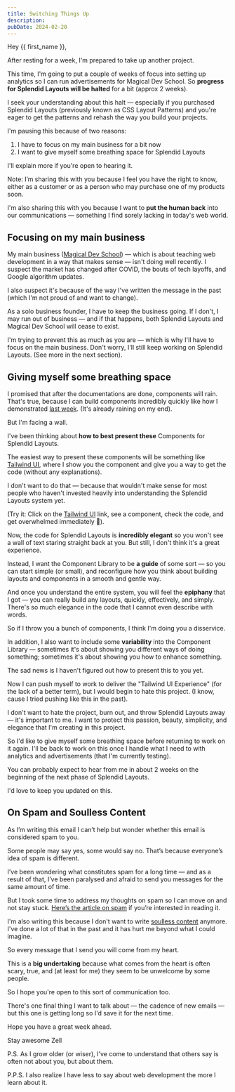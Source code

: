 ```yaml
---
title: Switching Things Up
description:
pubDate: 2024-02-20
---
```


Hey {{ first_name }},

After resting for a week, I'm prepared to take up another project.

This time, I'm going to put a couple of weeks of focus into setting up analytics so I can run advertisements for Magical Dev School. So **progress for Splendid Layouts will be halted** for a bit (approx 2 weeks).

I seek your understanding about this halt — especially if you purchased Splendid Layouts (previously known as CSS Layout Patterns) and you're eager to get the patterns and rehash the way you build your projects.

I'm pausing this because of two reasons:

1. I have to focus on my main business for a bit now
2. I want to give myself some breathing space for Splendid Layouts

I'll explain more if you're open to hearing it.

Note: I’m sharing this with you because I feel you have the right to know, either as a customer or as a person who may purchase one of my products soon.

I'm also sharing this with you because I want to **put the human back** into our communications — something I find sorely lacking in today's web world.

## Focusing on my main business

My main business ([Magical Dev School](https://magicaldevschool.com)) — which is about teaching web development in a way that makes sense — isn't doing well recently. I suspect the market has changed after COVID, the bouts of tech layoffs, and Google algorithm updates.

I also suspect it's because of the way I've written the message in the past (which I'm not proud of and want to change).

As a solo business founder, I have to keep the business going. If I don't, I may run out of business — and if that happens, both Splendid Layouts and Magical Dev School will cease to exist.

I'm trying to prevent this as much as you are — which is why I'll have to focus on the main business. Don't worry, I'll still keep working on Splendid Layouts. (See more in the next section).

## Giving myself some breathing space

I promised that after the documentations are done, components will rain. That's true, because I can build components incredibly quickly like how I demonstrated [last week](https://zellwk.com/blog/splendid-layouts-is-here). (It's already raining on my end).

But I'm facing a wall.

I've been thinking about **how to best present these** Components for Splendid Layouts.

The easiest way to present these components will be something like [Tailwind UI](https://tailwindui.com/components/marketing/sections/heroes), where I show you the component and give you a way to get the code (without any explanations).

I don't want to do that — because that wouldn't make sense for most people who haven't invested heavily into understanding the Splendid Layouts system yet.

(Try it: Click on the [Tailwind UI]() link, see a component, check the code, and get overwhelmed immediately 🤕).

Now, the code for Splendid Layouts is **incredibly elegant** so you won't see a wall of text staring straight back at you. But still, I don't think it's a great experience.

Instead, I want the Component Library to be **a guide** of some sort — so you can start simple (or small), and reconfigure how you think about building layouts and components in a smooth and gentle way.

And once you understand the entire system, you will feel the **epiphany** that I got — you can really build any layouts, quickly, effectively, and simply. There's so much elegance in the code that I cannot even describe with words.

So if I throw you a bunch of components, I think I'm doing you a disservice.

In addition, I also want to include some **variability** into the Component Library — sometimes it's about showing you different ways of doing something; sometimes it's about showing you how to enhance something.

The sad news is I haven't figured out how to present this to you yet.

Now I can push myself to work to deliver the "Tailwind UI Experience" (for the lack of a better term), but I would begin to hate this project. (I know, cause I tried pushing like this in the past).

I don't want to hate the project, burn out, and throw Splendid Layouts away — it's important to me. I want to protect this passion, beauty, simplicity, and elegance that I'm creating in this project.

So I'd like to give myself some breathing space before returning to work on it again. I'll be back to work on this once I handle what I need to with analytics and advertisements (that I'm currently testing).

You can probably expect to hear from me in about 2 weeks on the beginning of the next phase of Splendid Layouts.

I'd love to keep you updated on this.

## On Spam and Soulless Content

As I’m writing this email I can’t help but wonder whether this email is considered spam to you.

Some people may say yes, some would say no. That’s because everyone’s idea of spam is different.

I’ve been wondering what constitutes spam for a long time — and as a result of that, I’ve been paralysed and afraid to send you messages for the same amount of time.

But I took some time to address my thoughts on spam so I can move on and not stay stuck. [Here’s the article on spam](https://zellwk.com/articles/on-spam) if you’re interested in reading it.

I'm also writing this because I don't want to write [soulless content](https://zellwk.com/blog/soulless/) anymore. I've done a lot of that in the past and it has hurt me beyond what I could imagine.

So every message that I send you will come from my heart.

This is a **big undertaking** because what comes from the heart is often scary, true, and (at least for me) they seem to be unwelcome by some people.

So I hope you're open to this sort of communication too.

There's one final thing I want to talk about — the cadence of new emails — but this one is getting long so I'd save it for the next time.

Hope you have a great week ahead.

Stay awesome
Zell

P.S. As I grow older (or wiser), I’ve come to understand that others say is often not about you, but about them.

P.P.S. I also realize I have less to say about web development the more I learn about it.
